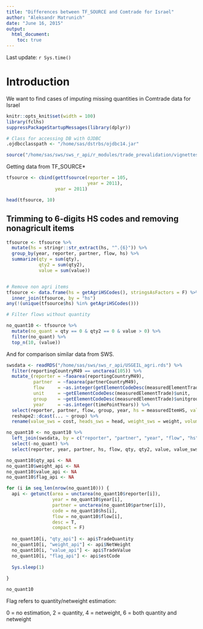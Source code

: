 ```yaml
---
title: "Differences between TF_SOURCE and Comtrade for Israel"
author: "Aleksandr Matrunich"
date: "June 16, 2015"
output: 
  html_document:
    toc: true
---
```

Last update: `r Sys.time()`


# Introduction

We want to find cases of imputing missing quantities in Comtrade data for Israel


```r
knitr::opts_knit$set(width = 100)
library(fclhs)
suppressPackageStartupMessages(library(dplyr))

# Class for accessing DB with OJDBC
.ojdbcclasspath <- "/home/sas/dstrbs/ojdbc14.jar"

source("/home/sas/sws/sws_r_api/r_modules/trade_prevalidation/vignettes/setupconnection.R")

```


Getting data from TF_SOURCE*

```r
tfsource <- cbind(gettfsource(reporter = 105, 
                              year = 2011),
                  year = 2011)

head(tfsource, 10)
```

## Trimming to 6-digits HS codes and removing nonagricult items

```r
tfsource <- tfsource %>% 
  mutate(hs = stringr::str_extract(hs, "^.{6}")) %>% 
  group_by(year, reporter, partner, flow, hs) %>% 
  summarize(qty = sum(qty),
            qty2 = sum(qty2),
            value = sum(value))


# Remove non agri items
tfsource <- data.frame(hs = getAgriHSCodes(), stringsAsFactors = F) %>% 
  inner_join(tfsource, by = "hs")
any(!(unique(tfsource$hs) %in% getAgriHSCodes()))

# Filter flows without quantity

no_quant10 <- tfsource %>% 
  mutate(no_quant = qty == 0 & qty2 == 0 & value > 0) %>% 
  filter(no_quant) %>% 
  top_n(10, (value))

```




And for comparison similar data from SWS.

```r
swsdata <- readRDS("/home/sas/sws/sws_r_api/USGEIL_agri.rds") %>% 
  filter(reportingCountryM49 == unctarea(105)) %>%
  mutate_(reporter = ~faoarea(reportingCountryM49),
          partner  = ~faoarea(partnerCountryM49),
          flow     = ~as.integer(getElementCodeDesc(measuredElementTrade)$direction),
          unit     = ~getElementCodeDesc(measuredElementTrade)$unit,
          group    = ~getElementCodeDesc(measuredElementTrade)$unitgroup,
          year     = ~as.integer(timePointYears)) %>% 
  select(reporter, partner, flow, group, year, hs = measuredItemHS, value = Value, flag = flagTrade) %>% 
  reshape2::dcast(... ~ group) %>% 
  rename(value_sws = cost, heads_sws = head, weight_sws = weight, volume_sws = volume) 
```

```r
no_quant10 <- no_quant10 %>% 
  left_join(swsdata, by = c("reporter", "partner", "year", "flow", "hs")) %>% 
  select(-no_quant) %>% 
  select(reporter, year, partner, hs, flow, qty, qty2, value, value_sws, heads_sws, weight_sws, volume_sws, flag_sws = flag)
```

```r
no_quant10$qty_api <- NA
no_quant10$weight_api <- NA
no_quant10$value_api <- NA
no_quant10$flag_api <- NA

for (i in seq_len(nrow(no_quant10))) {
  api <- getunct(area = unctarea(no_quant10$reporter[i]),
                 year = no_quant10$year[i],
                 partner = unctarea(no_quant10$partner[i]),
                 code = no_quant10$hs[i],
                 flow = no_quant10$flow[i],
                 desc = T,
                 compact = F)
  
  no_quant10[i, "qty_api"] <- api$TradeQuantity
  no_quant10[i, "weight_api"] <- api$NetWeight
  no_quant10[i, "value_api"] <- api$TradeValue
  no_quant10[i, "flag_api"] <- api$estCode
  
  Sys.sleep(1)
                 
}

no_quant10

```

Flag refers to quantity/netweight estimation:

0 = no estimation, 2 = quantity, 4 = netweight, 6 = both quantity and netweight